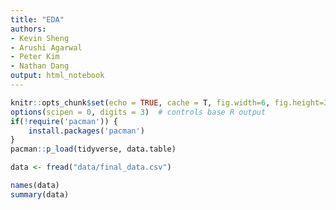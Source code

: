 ```yaml
---
title: "EDA"
authors:
- Kevin Sheng
- Arushi Agarwal
- Peter Kim
- Nathan Dang
output: html_notebook
---
```


```r
knitr::opts_chunk$set(echo = TRUE, cache = T, fig.width=6, fig.height=3)
options(scipen = 0, digits = 3)  # controls base R output
if(!require('pacman')) {
    install.packages('pacman')
}
pacman::p_load(tidyverse, data.table)
```

```r
data <- fread("data/final_data.csv")
```

```r
names(data)
summary(data)
```
